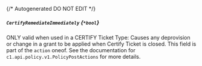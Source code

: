 {/* Autogenerated DO NOT EDIT  */}
##### `CertifyRemediateImmediately` *{`*bool`}*
ONLY valid when used in a CERTIFY Ticket Type:
 Causes any deprovision or change in a grant to be applied when Certify Ticket is closed.
This field is part of the `action` oneof.
See the documentation for `c1.api.policy.v1.PolicyPostActions` for more details.


